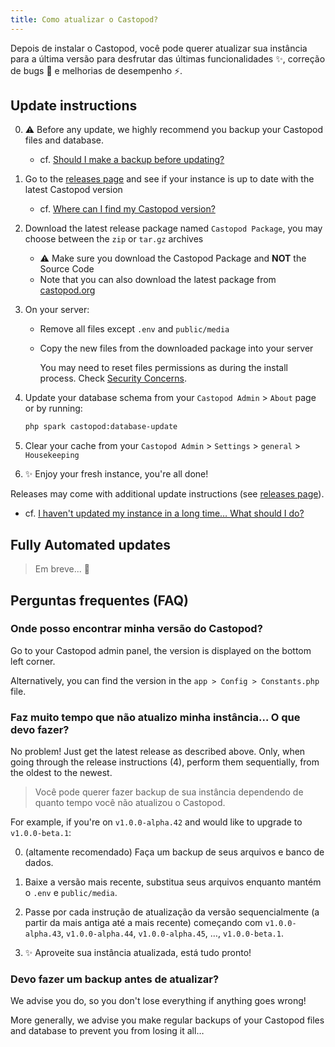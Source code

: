 ```yaml
---
title: Como atualizar o Castopod?
---
```



Depois de instalar o Castopod, você pode querer atualizar sua instância para a
última versão para desfrutar das últimas funcionalidades ✨, correção de bugs 🐛
e melhorias de desempenho ⚡.

## Update instructions

0. ⚠️ Before any update, we highly recommend you backup your Castopod files and
   database.

   - cf.
     [Should I make a backup before updating?](#should-i-make-a-backup-before-updating)

1. Go to the
   [releases page](https://code.castopod.org/adaures/castopod/-/releases) and
   see if your instance is up to date with the latest Castopod version

   - cf.
     [Where can I find my Castopod version?](#where-can-i-find-my-castopod-version)

2. Download the latest release package named `Castopod Package`, you may choose
   between the `zip` or `tar.gz` archives

   - ⚠️ Make sure you download the Castopod Package and **NOT** the Source Code
   - Note that you can also download the latest package from
     [castopod.org](https://castopod.org/)

3. On your server:

   - Remove all files except `.env` and `public/media`
   - Copy the new files from the downloaded package into your server

     <Aside>

     You may need to reset files permissions as during the install process.
     Check [Security Concerns](./security.md).

     </Aside>

4. Update your database schema from your `Castopod Admin` > `About` page or by
   running:

   ```bash
   php spark castopod:database-update
   ```

5. Clear your cache from your `Castopod Admin` > `Settings` > `general` >
   `Housekeeping`
6. ✨ Enjoy your fresh instance, you're all done!

<Aside>

Releases may come with additional update instructions (see
[releases page](https://code.castopod.org/adaures/castopod/-/releases)).

- cf.
  [I haven't updated my instance in a long time… What should I do?](#i-havent-updated-my-instance-in-a-long-time-what-should-i-do)

</Aside>

## Fully Automated updates

> Em breve... 👀

## Perguntas frequentes (FAQ)

### Onde posso encontrar minha versão do Castopod?

Go to your Castopod admin panel, the version is displayed on the bottom left
corner.

Alternatively, you can find the version in the `app > Config > Constants.php`
file.

### Faz muito tempo que não atualizo minha instância… O que devo fazer?

No problem! Just get the latest release as described above. Only, when going
through the release instructions (4), perform them sequentially, from the oldest
to the newest.

> Você pode querer fazer backup de sua instância dependendo de quanto tempo você
> não atualizou o Castopod.

For example, if you're on `v1.0.0-alpha.42` and would like to upgrade to
`v1.0.0-beta.1`:

0. (altamente recomendado) Faça um backup de seus arquivos e banco de dados.

1. Baixe a versão mais recente, substitua seus arquivos enquanto mantém o `.env`
   e `public/media`.

2. Passe por cada instrução de atualização da versão sequencialmente (a partir
   da mais antiga até a mais recente) começando com `v1.0.0-alpha.43`,
   `v1.0.0-alpha.44`, `v1.0.0-alpha.45`, …, `v1.0.0-beta.1`.

3. ✨ Aproveite sua instância atualizada, está tudo pronto!

### Devo fazer um backup antes de atualizar?

We advise you do, so you don't lose everything if anything goes wrong!

More generally, we advise you make regular backups of your Castopod files and
database to prevent you from losing it all…
